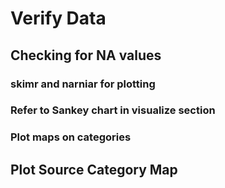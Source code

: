 # Verify Data

## Checking for NA values

### skimr and narniar for plotting

### Refer to Sankey chart in visualize section

### Plot maps on categories

## Plot Source Category Map
